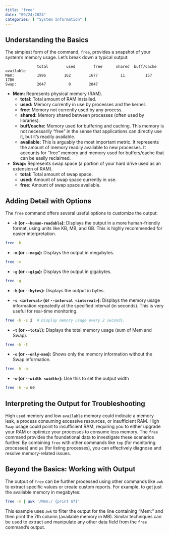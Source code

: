 ```yaml
---
title: "free"
date: "09/24/2024"
categories: [ "System Information" ]
---
```

## Understanding the Basics

The simplest form of the command, `free`, provides a snapshot of your system's memory usage.  Let's break down a typical output:

```
              total        used        free      shared  buff/cache   available
Mem:          1996        162        1677          11         157        1786
Swap:         2047          0        2047
```

* **Mem:** Represents physical memory (RAM).
    * **total:** Total amount of RAM installed.
    * **used:** Memory currently in use by processes and the kernel.
    * **free:** Memory not currently used by any process.
    * **shared:** Memory shared between processes (often used by libraries).
    * **buff/cache:** Memory used for buffering and caching.  This memory is not necessarily "free" in the sense that applications can directly use it, but it's readily available.
    * **available:** This is arguably the most important metric. It represents the amount of memory readily available to new processes. It accounts for "free" memory and memory used for buffers/cache that can be easily reclaimed.

* **Swap:** Represents swap space (a portion of your hard drive used as an extension of RAM).
    * **total:** Total amount of swap space.
    * **used:** Amount of swap space currently in use.
    * **free:** Amount of swap space available.


##  Adding Detail with Options

The `free` command offers several useful options to customize the output:

* **`-h` (or `--human-readable`):** Displays the output in a more human-friendly format, using units like KB, MB, and GB.  This is highly recommended for easier interpretation.

```bash
free -h
```

* **`-m` (or `--mega`):** Displays the output in megabytes.

```bash
free -m
```

* **`-g` (or `--giga`):** Displays the output in gigabytes.

```bash
free -g
```

* **`-b` (or `--bytes`):** Displays the output in bytes.

* **`-s <interval>` (or `--interval <interval>`):** Displays the memory usage information repeatedly at the specified interval (in seconds). This is very useful for real-time monitoring.

```bash
free -h -s 2  # Display memory usage every 2 seconds.
```

* **`-t` (or `--total`):** Displays the total memory usage (sum of Mem and Swap).

```bash
free -h -t
```

* **`-o` (or `--only-mem`):** Shows only the memory information without the Swap information.


```bash
free -h -o
```

* **`-w` (or `--width <width>`):** Use this to set the output width

```bash
free -h -w 60
```


##  Interpreting the Output for Troubleshooting

High `used` memory and low `available` memory could indicate a memory leak, a process consuming excessive resources, or insufficient RAM. High `Swap` usage could point to insufficient RAM, requiring you to either upgrade your RAM or optimize your processes to consume less memory.  The `free` command provides the foundational data to investigate these scenarios further.  By combining `free` with other commands like `top` (for monitoring processes) and `ps` (for listing processes), you can effectively diagnose and resolve memory-related issues.


##  Beyond the Basics:  Working with Output

The output of `free` can be further processed using other commands like `awk` to extract specific values or create custom reports.  For example, to get just the available memory in megabytes:

```bash
free -m | awk '/Mem:/ {print $7}'
```

This example uses `awk` to filter the output for the line containing "Mem:" and then print the 7th column (available memory in MB).  Similar techniques can be used to extract and manipulate any other data field from the `free` command's output.

